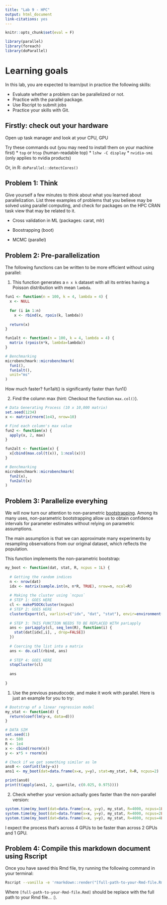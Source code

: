 ```yaml
---
title: "Lab 9 - HPC"
output: html_document
link-citations: yes
---
```


```r
knitr::opts_chunk$set(eval = F)
```

```r
library(parallel)
library(foreach)
library(doParallel)
```

# Learning goals

In this lab, you are expected to learn/put in practice the following skills:

- Evaluate whether a problem can be parallelized or not.
- Practice with the parallel package.
- Use Rscript to submit jobs
- Practice your skills with Git.

## Firstly: check out your hardware

Open up task manager and look at your CPU, GPU

Try these commands out (you may need to install them on your machine first)
* `top` or `htop` (human-readable top)
* `lshw -C display`
* `nvidia-smi` (only applies to nvidia products)

Or, in R: `doParallel::detectCores()`

## Problem 1: Think

Give yourself a few minutes to think about what you learned about parallelization. List three
examples of problems that you believe may be solved using parallel computing,
and check for packages on the HPC CRAN task view that may be related to it.

- Cross validation in ML (packages: carat, mlr)

- Boostrapping (boot)

- MCMC (parallel)

## Problem 2: Pre-parallelization

The following functions can be written to be more efficient without using
parallel:

1. This function generates a `n x k` dataset with all its entries having a Poisson distribution with mean `lambda`.



```r
fun1 <- function(n = 100, k = 4, lambda = 4) {
  x <- NULL
  
  for (i in 1:n)
    x <- rbind(x, rpois(k, lambda))
  
  return(x)
}

fun1alt <- function(n = 100, k = 4, lambda = 4) {
  matrix (rpois(n*k, lambda=lambda))
}

# Benchmarking
microbenchmark::microbenchmark(
  fun1(),
  fun1alt(),
  unit="ms"
)
```

How much faster? fun1alt() is significantly faster than fun1()

2.  Find the column max (hint: Checkout the function `max.col()`).

```r
# Data Generating Process (10 x 10,000 matrix)
set.seed(1234)
x <- matrix(rnorm(1e4), nrow=10)

# Find each column's max value
fun2 <- function(x) {
  apply(x, 2, max)
}

fun2alt <- function(x) {
  x[cbind(max.col(t(x)), 1:ncol(x))]
}

# Benchmarking
microbenchmark::microbenchmark(
  fun2(x),
  fun2alt(x)
)
```

## Problem 3: Parallelize everyhing

We will now turn our attention to non-parametric 
[bootstrapping](https://en.wikipedia.org/wiki/Bootstrapping_(statistics)).
Among its many uses, non-parametric bootstrapping allow us to obtain confidence
intervals for parameter estimates without relying on parametric assumptions.

The main assumption is that we can approximate many experiments by resampling
observations from our original dataset, which reflects the population. 

This function implements the non-parametric bootstrap:

```r
my_boot <- function(dat, stat, R, ncpus = 1L) {
  
  # Getting the random indices
  n <- nrow(dat)
  idx <- matrix(sample.int(n, n*R, TRUE), nrow=n, ncol=R)
 
  # Making the cluster using `ncpus`
  # STEP 1: GOES HERE
  cl <- makePSOCKcluster(ncpus)
  # STEP 2: GOES HERE
  clusterExport(cl, varlist=c("idx", "dat", "stat"), envir=environment())
  
  # STEP 3: THIS FUNCTION NEEDS TO BE REPLACED WITH parLapply
  ans <- parLapply(cl, seq_len(R), function(i) {
    stat(dat[idx[,i], , drop=FALSE])
  })
  
  # Coercing the list into a matrix
  ans <- do.call(rbind, ans)
  
  # STEP 4: GOES HERE
  stopCluster(cl)
  
  ans
  
}
```

1. Use the previous pseudocode, and make it work with parallel. Here is just an example
for you to try:

```r
# Bootstrap of a linear regression model
my_stat <- function(d) {
  return(coef(lm(y~x, data=d)))
}

# DATA SIM
set.seed(1)
n <- 500 
R <- 1e4
x <- cbind(rnorm(n)) 
y <- x*5 + rnorm(n)

# Check if we get something similar as lm
ans0 <- confint(lm(y~x))
ans1 <- my_boot(dat=data.frame(x=x, y=y), stat=my_stat, R=R, ncpus=2)

print(ans0)
print(t(apply(ans1, 2, quantile, c(0.025, 0.975))))


```

2. Check whether your version actually goes faster than the non-parallel version:


```r

system.time(my_boot(dat=data.frame(x=x, y=y), my_stat, R=4000, ncpus=1L))
system.time(my_boot(dat=data.frame(x=x, y=y), my_stat, R=4000, ncpus=2L))
system.time(my_boot(dat=data.frame(x=x, y=y), my_stat, R=4000, ncpus=4L))

```


I expect the process that's across 4 GPUs to be faster than across 2 GPUs and 1 GPU.

## Problem 4: Compile this markdown document using Rscript

Once you have saved this Rmd file, try running the following command
in your terminal:

```.bash
Rscript --vanilla -e 'rmarkdown::render("[full-path-to-your-Rmd-file.Rmd]")'
```

Where `[full-path-to-your-Rmd-file.Rmd]` should be replace with the full path to
your Rmd file... :).


